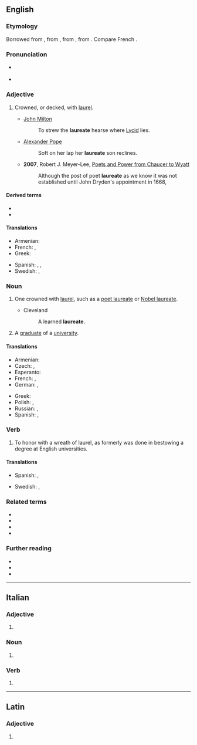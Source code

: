 {{also|lauréate}}
==English==
{{wikipedia}}
{{Webster 1913}}

===Etymology===
Borrowed from {{bor|en|la|laureatus}}, from {{m|la|laurea||laurel tree}}, from {{m|la|laureus||of laurel}}, from {{m|la|laurus||laurel}}. Compare French {{m|fr|lauréat}}.

===Pronunciation===
* {{a|UK}} {{IPA|/ˈlɒ.ɹi.ət/|/ˈlɔːɹ.i.ət/|lang=en}}
* {{a|US}} {{IPA|/ˈlɔɹ.i.ət/|/ˈlɑɹ.i.ət/|lang=en}}

===Adjective===
{{en-adj|-}}

# {{lb|en|sometimes|_|postpositive}} Crowned, or decked, with [[laurel]].
#* [[w:John Milton|John Milton]]
#*: To strew the '''laureate''' hearse where [[Lycid]] lies.
#* [[w:Alexander Pope|Alexander Pope]]
#*: Soft on her lap her '''laureate''' son reclines.
#* '''2007''', Robert J. Meyer-Lee, [https://books.google.com/books?id=xUP6iNUNMG4C&pg=PA15&dq=%22poet+laureate%22&hl=en&sa=X&ved=0ahUKEwin6uiU_LrMAhUO0WMKHeJABTE4tAEQ6AEIUTAJ#v=onepage&q=%22poet%20laureate%22&f=false Poets and Power from Chaucer to Wyatt]
#*: Although the post of poet '''laureate''' as we know it was not established until John Dryden's appointment in 1668,

====Derived terms====
* {{l|en|poet laureate}}
* {{l|en|Nobel laureate}}

====Translations====
{{trans-top|one crowned with laurel}}
* Armenian: {{t+|hy|դափնեկիր}}
* French: {{t+|fr|lauréat|m}}, {{t+|fr|lauréate|f}}
* Greek: {{t+|el|δαφνοστεφής|m|f|sc=Grek}}
{{trans-mid}}
* Spanish: {{t+|es|laureado}}, {{t+|es|galardonado}}, {{t+|es|ganador|m}}
* Swedish: {{t|sv|lagerkransad}}, {{t|sv|lagerkrönt}}
{{trans-bottom}}

===Noun===
{{en-noun}}

# {{lb|en|dated}} One crowned with [[laurel]], such as a [[poet laureate]] or [[Nobel laureate]].
#* Cleveland
#*: A learned '''laureate'''.
# A [[graduate]] of a [[university]].

====Translations====
{{trans-top|one crowned with laurel}}
* Armenian: {{t+|hy|դափնեկիր}}
* Czech: {{t|cs|nositel|m}}, {{t+|cs|laureát|m}}
* Esperanto: {{t|eo|laŭreato}}
* French: {{t+|fr|lauréat|m}}, {{t+|fr|lauréate|f}}
* German: {{t+|de|Laureat|m}}, {{t|de|Laureatin|f}}
{{trans-mid}}
* Greek: {{t+|el|δαφνοστεφής|m|f|sc=Grek}}
* Polish: {{t|pl|laureat|m}}, {{t|pl|laureatka|f}}
* Russian: {{t+|ru|лауреа́т|m}}, {{t+|ru|лауреа́тка|f}}
* Spanish: {{t+|es|laureado}}, {{t+|es|galardonado}}
{{trans-bottom}}

===Verb===
{{en-verb|laureat}}

# {{lb|en|intransitive}} To honor with a wreath of laurel, as formerly was done in bestowing a degree at English universities.

====Translations====
{{trans-top|one crowned with laurel}}
* Spanish: {{t+|es|laurear}}, {{t+|es|galardonar}}
{{trans-mid}}
* Swedish: {{t|sv|lagerkransa}}, {{t|sv|lagerkröna}}
{{trans-bottom}}

===Related terms===
* {{l|en|lauraceous}}
* {{l|en|laurel}}
* {{l|en|laurestine}}
* {{l|en|lauriferous}}

===Further reading===
* {{R:Webster 1913}}
* {{R:Century 1911}}
* {{R:OneLook}}

----

==Italian==

===Adjective===
{{head|it|adjective form}}

# {{feminine plural of|laureato|lang=it}}

===Noun===
{{head|it|noun plural form|g=f}}

# {{plural of|laureata|lang=it}}

===Verb===
{{head|it|past participle form}}

# {{feminine plural of|laureato|lang=it}}

----

==Latin==

===Adjective===
{{la-adj-form|laureāte}}

# {{inflection of|laureātus||voc|m|s|lang=la}}